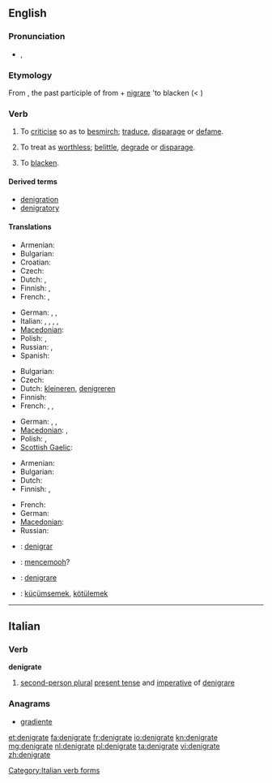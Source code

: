 {{was wotd|2009|June|28}}
==English==

===Pronunciation===
* {{IPA|/ˈdɛ.nɪ.ɡɹeɪt/}}, {{SAMPA|/dE.nI.gr\eIt/}}

===Etymology===
From {{etyl|la}} {{term|denigratus|dénigrātus|lang=la}}, the past participle of {{term|denigrare|dénigrāre|to blacken|lang=la}} from {{term|de|dē|lang=la}} + [[nigrare]] 'to blacken (< {{term|niger||black|lang=la}})

===Verb===
{{en-verb|denigrat|ing}}

# {{transitive}} To [[criticise]] so as to [[besmirch]]; [[traduce]], [[disparage]] or [[defame]].
# {{transitive}} To treat as [[worthless]]; [[belittle]], [[degrade]] or [[disparage]].
# {{rare}} To [[blacken]]. <!-- this usage is the literal sense, yet obscure at best -->

====Derived terms====
* [[denigration]]
* [[denigratory]]

====Translations====
{{trans-top|to criticise so as to besmirch}}
* Armenian: {{t|hy|սևացնել|tr=sevac’nel}}
* Bulgarian: {{t|bg|очерням}}
* Croatian: {{t|hr|ocrniti}}
* Czech: {{t-|cs|pošpinit}}
* Dutch: {{t+|nl|kleineren}}, {{t+|nl|denigreren}}
* Finnish: {{t+|fi|mustamaalata}}, {{t-|fi|mustata}}
* French: {{t+|fr|dénigrer}},  {{t+|fr|médire}}
{{trans-mid}}
* German: {{t+|de|anschwärzen}}, {{t+|de|verleumden}}, {{t+|de|verunglimpfen}}
* Italian: {{t|it|denigrare}}, {{t|it|criticare}}, {{t|it|sparlare}}, {{t|it|parlare male}}, {{t|it|diffamare}}
* [[Macedonian]]: {{t|mk|оцрнува|tr=oc'rnuva}}
* Polish: {{t|pl|uwłaczać}},  {{t|pl|oczerniać}}
* Russian: {{t+|ru|клеветать|tr=klevetát’}}, {{t|ru|наговаривать|tr=nagovárivat’}}
* Spanish: {{t|es|denigrar}}
{{trans-bottom}}

{{trans-top|to treat as worthless}}
* Bulgarian: {{t|bg|омаловажавам}}
* Czech: {{t-|cs|znevažovat}}
* Dutch: [[kleineren]], [[denigreren]]
* Finnish: {{t-|fi|vähätellä}}
* French: {{t+|fr|dénigrer}},  {{t+|fr|rabaisser}},  {{t+|fr|déprécier}}
{{trans-mid}}
* German: {{t+|de|verleumden}}, {{t+|de|verunglimpfen}}, {{t+|de|herabsetzen}}
* [[Macedonian]]: {{t|mk|омаловажува|tr=omalovážuva}},  {{t|mk|понижува|tr=ponížuva}}
* Polish: {{t|pl|pomniejszyć}},  {{t|pl|umniejszać}}
* [[Scottish Gaelic]]: {{t-|gd|dèan dìmeas air|xs=Scottish Gaelic}}
{{trans-bottom}}

{{trans-top|blacken}}
* Armenian: {{t|hy|սևացնել|tr=sevac’nel}}
* Bulgarian: {{t|bg|почерням}}
* Dutch: {{t+|nl|zwartmaken}}
* Finnish: {{t-|fi|mustata}}, {{t-|fi|pimentää}}
{{trans-mid}}
* French: {{t+|fr|noircir}}
* German: {{t+|de|anschwärzen}}
* [[Macedonian]]: {{t|mk|оцрнува|tr=oc'rnuva}}
* Russian: {{t+|ru|чернить|tr=černít’}}
{{trans-bottom}}

{{checktrans-top}}
* {{ttbc|io}}: [[denigrar]]
* {{ttbc|id}}: [[cemooh|mencemooh]]?
{{trans-mid}}
* {{ttbc|it}}: [[denigrare]]
* {{ttbc|tr}}: [[küçümsemek]], [[kötülemek]]
{{trans-bottom}}

----

==Italian==

===Verb===
'''denigrate'''

# [[second-person plural]] [[present tense]] and [[imperative]] of [[denigrare]]

===Anagrams===
* [[gradiente#Italian|gradiente]]

[[Category:Italian verb forms]]

[[et:denigrate]]
[[fa:denigrate]]
[[fr:denigrate]]
[[io:denigrate]]
[[kn:denigrate]]
[[mg:denigrate]]
[[nl:denigrate]]
[[pl:denigrate]]
[[ta:denigrate]]
[[vi:denigrate]]
[[zh:denigrate]]